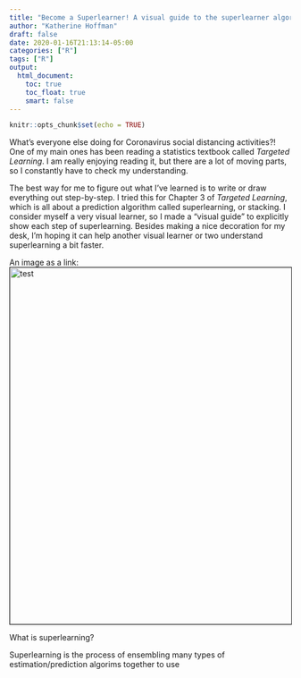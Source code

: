 ```yaml
---
title: "Become a Superlearner! A visual guide to the superlearner algorithm + demo of {sl3}"
author: "Katherine Hoffman"
draft: false
date: 2020-01-16T21:13:14-05:00
categories: ["R"]
tags: ["R"]
output: 
  html_document:
    toc: true
    toc_float: true
    smart: false
---
```


```r
knitr::opts_chunk$set(echo = TRUE)
```

What's everyone else doing for Coronavirus social distancing activities?! One of my main ones has been reading a statistics textbook called *Targeted Learning*. I am really enjoying reading it, but there are a lot of moving parts, so I constantly have to check my understanding.

The best way for me to figure out what I've learned is to write or draw everything out step-by-step. I tried this for Chapter 3 of *Targeted Learning*, which is all about a prediction algorithm called superlearning, or stacking. I consider myself a very visual learner, so I made a "visual guide" to explicitly show each step of superlearning. Besides making a nice decoration for my desk, I'm hoping it can help another visual learner or two understand superlearning a bit faster.


<p>
An image as a link: <a href="https://indd.adobe.com/view/9aebc992-f8ac-4bbb-86fe-4e08029bc7bd">
<img border="1" alt = "test" src="/img/sl_ss.png" width="825" height="637.5">
</a>
</p>

What is superlearning?

Superlearning is the process of ensembling many types of estimation/prediction algorims together to use 